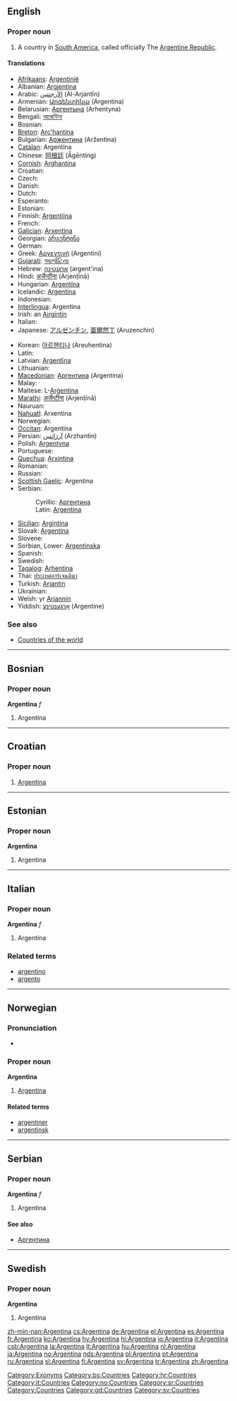 {{see|argentina}}
{{wikipedia}}
==English==

===Proper noun===
{{en-proper noun}}

# A country in [[South America]], called officially The [[Argentine Republic]].

====Translations====
{{trans-top|Translations}}
*[[Afrikaans]]: [[Argentinië]]
*Albanian: [[Argjentina]]
*Arabic: [[الأرجنتين]] (Al-Arjantīn)
*Armenian: [[Արգենտինա]] (Argentina)
*Belarusian: [[Аргентына]] (Arhentyna)
*Bengali: [[আর্জেন্টিনা]]
*Bosnian: {{t-|bs|Argentina|f}}
*[[Breton]]: [[Arc'hantina]]
*Bulgarian: [[Аржентина]] (Aržentina)
*[[Catalan]]: Argentina {{f}}
*Chinese: [[阿根廷]] (Āgēntíng)
*[[Cornish]]: [[Arghantina]]
*Croatian: {{t-|hr|Argentina|f}}
* Czech: {{t+|cs|Argentina|f}}
* Danish: {{t-|da|Argentina}}
* Dutch: {{t+|nl|Argentinië}}
* Esperanto: {{t-|eo|Argentino|xs=Esperanto}}
* Estonian: {{t-|et|Argentina}}
*Finnish: [[Argentiina]]
* French: {{t+|fr|Argentine|f}}
*[[Galician]]: [[Arxentina]]
*Georgian: [[არგენტინა]]
* German: {{t+|de|Argentinien}}
*Greek: [[Αργεντινή]] (Argentiní)
*[[Gujarati]]: [[આર્જંટિના]]
*Hebrew: [[ארגנטינה]] (argent'ina)
*Hindi: [[अर्जेन्टीना]] (Arjenṭīnā)
*Hungarian: [[Argentína]]
*Icelandic: [[Argentína]]
* Indonesian: {{t-|id|Argentina|xs=Indonesian}}
*[[Interlingua]]: Argentina
*Irish: an [[Airgintín]] {{f}}
* Italian: {{t+|it|Argentina}}
*Japanese: [[アルゼンチン]], [[亜爾然丁]] (Aruzenchin)
{{trans-mid}}
*Korean: [[아르헨티나]] (Areuhentina)
* Latin: {{t+|la|Argentina}}
*Latvian: [[Argentīna]]
* Lithuanian: {{t+|lt|Argentina|xs=Lithuanian}}
*[[Macedonian]]: [[Аргентина]] (Argentina)
* Malay: {{t-|ms|Argentina|xs=Malay}}
*Maltese: L-[[Arġentina]]
*[[Marathi]]: [[अर्जेन्टीना]] (Arjenṭīnā)
* Nauruan: {{t-|na|Argentina|xs=Nauruan}}
*[[Nahuatl]]: Arxentina
* Norwegian: {{t+|no|Argentina}}
*[[Occitan]]: Argentina
*Persian: [[آرژانتین]] (Arzhantin)
*Polish: [[Argentyna]] {{f}}
* Portuguese: {{t+|pt|Argentina}}
*[[Quechua]]: [[Arxintina]]
* Romanian: {{t-|ro|Argentina|f}}
* Russian: {{t+|ru|Аргентина|tr=Argentina}}
*[[Scottish Gaelic]]: Argentina
*Serbian:
*:Cyrillic: [[Аргентина#Serbian|Аргентина]] {{f}}
*:Latin: [[Argentina#Serbian|Argentina]] {{f}}
*[[Sicilian]]: [[Argintina]] {{f}}
*Slovak: [[Argentína]]
* Slovene: {{t+|sl|Argentina}}
*Sorbian, Lower: [[Argentinska]]
* Spanish: {{t+|es|Argentina}}
* Swedish: {{t+|sv|Argentina}}
*[[Tagalog]]: [[Arhentina]]
*Thai: [[ประเทศอาร์เจนตินา]]
*Turkish: [[Arjantin]]
* Ukrainian: {{t+|uk|Аргентина|tr=Arhentyna|xs=Ukrainian}}
*Welsh: yr [[Ariannin]] {{f}}
*Yiddish: [[אַרגענטינע]] (Argentine)
{{trans-bottom}}

===See also===
*[[Countries of the world]]

[[Category:Exonyms]]

----

==Bosnian==

===Proper noun===
'''Argentina''' ''f''

# Argentina

[[Category:bs:Countries]]

----

==Croatian==

===Proper noun===
{{infl|hr|proper noun|g=f}}

# [[#English|Argentina]]

[[Category:hr:Countries]]

----

==Estonian==

===Proper noun===
'''Argentina'''

# Argentina {{et-country}}

----

==Italian==

===Proper noun===
'''Argentina''' ''f''

# Argentina

===Related terms===
*[[argentino]]
*[[argento]]

[[Category:it:Countries]]

----

==Norwegian==

===Pronunciation===
*{{IPA|/ɑɾgəntɪːnɑ/}}

===Proper noun===
'''Argentina'''

# [[#English|Argentina]]

====Related terms====
*[[argentiner]]
*[[argentinsk]]

[[Category:no:Countries]]

----

==Serbian==

===Proper noun===
'''Argentina''' ''f''

# Argentina

====See also====
*[[Аргентина]]

[[Category:sr:Countries]]

----

==Swedish==

===Proper noun===
'''Argentina'''

# Argentina

[[Category:Countries]]
[[Category:gd:Countries]]
[[Category:sv:Countries]]

[[zh-min-nan:Argentina]]
[[cs:Argentina]]
[[de:Argentina]]
[[el:Argentina]]
[[es:Argentina]]
[[fr:Argentina]]
[[ko:Argentina]]
[[hy:Argentina]]
[[hi:Argentina]]
[[io:Argentina]]
[[it:Argentina]]
[[csb:Argentina]]
[[la:Argentina]]
[[lt:Argentina]]
[[hu:Argentina]]
[[nl:Argentina]]
[[ja:Argentina]]
[[no:Argentina]]
[[nds:Argentina]]
[[pl:Argentina]]
[[pt:Argentina]]
[[ru:Argentina]]
[[sl:Argentina]]
[[fi:Argentina]]
[[sv:Argentina]]
[[tr:Argentina]]
[[zh:Argentina]]